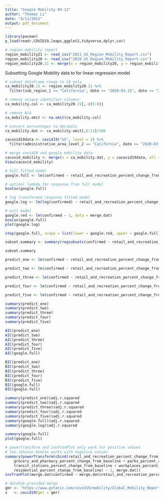 ```yaml
---
title: "Google Mobility 04-11"
author: "Thomas Li"
date: "4/11/2021"
output: pdf_document
---
```

```r
library(pacman)
p_load(readr,COVID19,leaps,ggplot2,tidyverse,dplyr,car)
```


```r
# region mobility report
region_mobility21 <- read_csv("2021_US_Region_Mobility_Report.csv")
region_mobility20 <- read_csv("2020_US_Region_Mobility_Report.csv")
region_mobility20.21 <- merge(x = region_mobility20, y = region_mobility21, all = T)
```

Subsetting Google Mobility data to for linear regression model
```r
# subset dataframe range to CA only
ca_mobility20.21 <- region_mobility20.21 %>% 
  filter(sub_region_1 == "California", date >= "2020-03-15", date <= "2021-03-15")

# remove unique identifier columns
ca_mobility.col <- ca_mobility20.21[,-c(5:8)]

# remove N/A
ca_mobility.omit <- na.omit(ca_mobility.col)

# convert percentages to decimals
ca_mobility.dat <- ca_mobility.omit[,6:11]/100
```


```r
cacovid19data <- covid19("US", level = 2) %>% 
  filter(administrative_area_level_2 == "California", date >= "2020-03-15", date <= "2021-03-15")
```


```r
# merge covid19 and google mobility data
cacovid_mobility <- merge(x = ca_mobility.dat, y = cacovid19data, all = T)
View(cacovid_mobility)
```


```r
# full fitted model
google.full <- lm(confirmed ~ retail_and_recreation_percent_change_from_baseline + grocery_and_pharmacy_percent_change_from_baseline + parks_percent_change_from_baseline + transit_stations_percent_change_from_baseline + workplaces_percent_change_from_baseline + residential_percent_change_from_baseline, data = merge.dat)

# optimal lambda for response from full model
boxCox(google.full)

# log transformed response fitted model
google.log <- lm(log(confirmed) ~ retail_and_recreation_percent_change_from_baseline + grocery_and_pharmacy_percent_change_from_baseline + parks_percent_change_from_baseline + transit_stations_percent_change_from_baseline + workplaces_percent_change_from_baseline + residential_percent_change_from_baseline, data = merge.dat)

# null model
google.red <- lm(confirmed ~ 1, data = merge.dat)
boxCox(google.full)
plot(google.log)

step(google.full, scope = list(lower = google.red, upper = google.full))

subset.summary <- summary(regsubsets(confirmed ~ retail_and_recreation_percent_change_from_baseline + grocery_and_pharmacy_percent_change_from_baseline + parks_percent_change_from_baseline + transit_stations_percent_change_from_baseline + workplaces_percent_change_from_baseline + residential_percent_change_from_baseline, data = merge.dat))

subset.summary

predict_one <- lm(confirmed ~ retail_and_recreation_percent_change_from_baseline, data = merge.dat)

predict_two <- lm(confirmed ~ retail_and_recreation_percent_change_from_baseline + grocery_and_pharmacy_percent_change_from_baseline, data = merge.dat)

predict_three <- lm(confirmed ~ retail_and_recreation_percent_change_from_baseline + grocery_and_pharmacy_percent_change_from_baseline + parks_percent_change_from_baseline, data = merge.dat)

predict_four <- lm(confirmed ~ retail_and_recreation_percent_change_from_baseline + grocery_and_pharmacy_percent_change_from_baseline + parks_percent_change_from_baseline + transit_stations_percent_change_from_baseline, data = merge.dat)

predict_five <- lm(confirmed ~ retail_and_recreation_percent_change_from_baseline + grocery_and_pharmacy_percent_change_from_baseline + parks_percent_change_from_baseline + transit_stations_percent_change_from_baseline + workplaces_percent_change_from_baseline, data = merge.dat)

summary(predict_one)
summary(predict_two)
summary(predict_three)
summary(predict_four)
summary(predict_five)

AIC(predict_one)
AIC(predict_two)
AIC(predict_three)
AIC(predict_four)
AIC(predict_five)
AIC(google.full)

BIC(predict_one)
BIC(predict_two)
BIC(predict_three)
BIC(predict_four)
BIC(predict_five)
BIC(google.full)
BIC(google.full)

summary(predict_one)$adj.r.squared
summary(predict_two)$adj.r.squared
summary(predict_three)$adj.r.squared
summary(predict_four)$adj.r.squared
summary(predict_five)$adj.r.squared
summary(google.full)$adj.r.squared
summary(google.log)$adj.r.squared
```

```r
summary(google.full)
plot(google.full)
```


```r
# powerTransform and invTranPlot only work for positive values
# Yeo-Johnson boxCox works with negative values
summary(powerTransform(cbind(retail_and_recreation_percent_change_from_baseline + 
    grocery_and_pharmacy_percent_change_from_baseline + parks_percent_change_from_baseline + 
    transit_stations_percent_change_from_baseline + workplaces_percent_change_from_baseline + 
    residential_percent_change_from_baseline) ~ 1, merge.dat))
invTranPlot(merge.dat$confirmed ~ merge.dat$retail_and_recreation_percent_change_from_baseline, optimal = T)
```


```r
# datahub provided merge
gmr <- "https://www.gstatic.com/covid19/mobility/Global_Mobility_Report.csv"
x   <- covid19(gmr = gmr)
```

